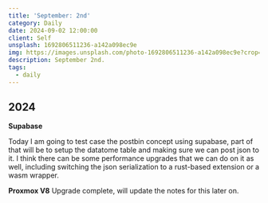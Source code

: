 ```yaml
---
title: 'September: 2nd'
category: Daily
date: 2024-09-02 12:00:00
client: Self
unsplash: 1692806511236-a142a098ec9e
img: https://images.unsplash.com/photo-1692806511236-a142a098ec9e?crop=entropy&cs=srgb&fm=jpg&ixid=MnwzNjM5Nzd8MHwxfHJhbmRvbXx8fHx8fHx8fDE2ODE3NDg2ODY&ixlib=rb-4.0.3&q=85
description: September 2nd. 
tags:
  - daily
---
```



## 2024

**Supabase**

Today I am going to test case the postbin concept using supabase, part of that will be to setup the datatome table and making sure we can post json to it.
I think there can be some performance upgrades that we can do on it as well, including switching the json serialization to a rust-based extension or a wasm wrapper.

**Proxmox V8**
Upgrade complete, will update the notes for this later on.